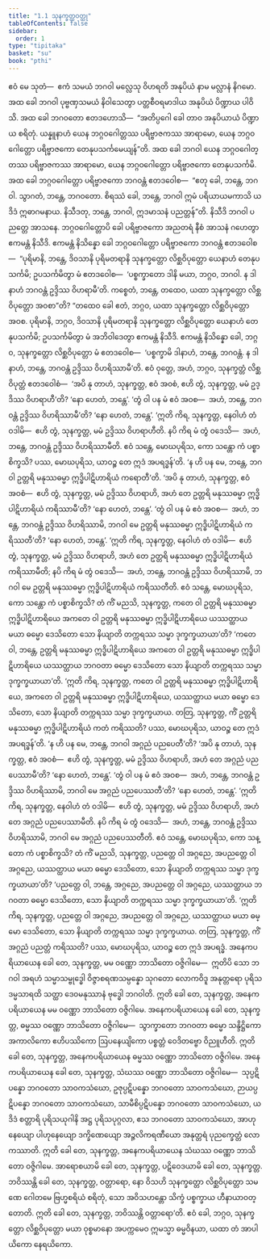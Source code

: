 ```yaml
---
title: "1.1 သုနက္ခတ္တဝတ္ထု"
tableOfContents: false
sidebar:
  order: 1
type: "tipitaka"
basket: "su"
book: "pthi"
---
```



<DynamicBreadcrumb />

<Division number="1" book="pthi">

<Paragraph number="2" book="pthi">
ဧဝံ မေ သုတံ—  ဧကံ သမယံ ဘဂဝါ မလ္လေသု ဝိဟရတိ အနုပိယံ နာမ မလ္လာနံ နိဂမော. အထ ခေါ ဘဂဝါ ပုဗ္ဗဏှသမယံ နိဝါသေတွာ ပတ္တစီဝရမာဒါယ အနုပိယံ ပိဏ္ဍာယ ပါဝိသိ. အထ ခေါ ဘဂဝတော ဧတဒဟောသိ—  “အတိပ္ပဂေါ ခေါ တာဝ အနုပိယာယံ ပိဏ္ဍာယ စရိတုံ. ယန္နူနာဟံ ယေန ဘဂ္ဂဝဂေါတ္တဿ ပရိဗ္ဗာဇကဿ အာရာမော, ယေန ဘဂ္ဂဝဂေါတ္တော ပရိဗ္ဗာဇကော တေနုပသင်္ကမေယျန်”တိ.
</Paragraph>

</Division>
<Division number="2" book="pthi">

<Paragraph number="3" book="pthi">
အထ ခေါ ဘဂဝါ ယေန ဘဂ္ဂဝဂေါတ္တဿ ပရိဗ္ဗာဇကဿ အာရာမော, ယေန ဘဂ္ဂဝဂေါတ္တော ပရိဗ္ဗာဇကော တေနုပသင်္ကမိ. အထ ခေါ ဘဂ္ဂဝဂေါတ္တော ပရိဗ္ဗာဇကော ဘဂဝန္တံ ဧတဒဝေါစ—  “ဧတု ခေါ, ဘန္တေ, ဘဂဝါ. သွာဂတံ, ဘန္တေ, ဘဂဝတော. စိရဿံ ခေါ, ဘန္တေ, ဘဂဝါ ဣမံ ပရိယာယမကာသိ ယဒိဒံ ဣဓာဂမနာယ. နိသီဒတု, ဘန္တေ, ဘဂဝါ, ဣဒမာသနံ ပညတ္တန်”တိ. နိသီဒိ ဘဂဝါ ပညတ္တေ အာသနေ. ဘဂ္ဂဝဂေါတ္တောပိ ခေါ ပရိဗ္ဗာဇကော အညတရံ နီစံ အာသနံ ဂဟေတွာ ဧကမန္တံ နိသီဒိ. ဧကမန္တံ နိသိန္နော ခေါ ဘဂ္ဂဝဂေါတ္တော ပရိဗ္ဗာဇကော ဘဂဝန္တံ ဧတဒဝေါစ—  “ပုရိမာနိ, ဘန္တေ, ဒိဝသာနိ ပုရိမတရာနိ သုနက္ခတ္တော လိစ္ဆဝိပုတ္တော ယေနာဟံ တေနုပသင်္ကမိ; ဥပသင်္ကမိတွာ မံ ဧတဒဝေါစ—  ‘ပစ္စက္ခာတော ဒါနိ မယာ, ဘဂ္ဂဝ, ဘဂဝါ. န ဒါနာဟံ ဘဂဝန္တံ ဥဒ္ဒိဿ ဝိဟရာမီ’တိ. ကစ္စေတံ, ဘန္တေ, တထေဝ, ယထာ သုနက္ခတ္တော လိစ္ဆဝိပုတ္တော အဝစာ”တိ? “တထေဝ ခေါ ဧတံ, ဘဂ္ဂဝ, ယထာ သုနက္ခတ္တော လိစ္ဆဝိပုတ္တော အဝစ.
</Paragraph>

</Division>
<Division number="3" book="pthi">

<Paragraph number="4" book="pthi">
ပုရိမာနိ, ဘဂ္ဂဝ, ဒိဝသာနိ ပုရိမတရာနိ သုနက္ခတ္တော လိစ္ဆဝိပုတ္တော ယေနာဟံ တေနုပသင်္ကမိ; ဥပသင်္ကမိတွာ မံ အဘိဝါဒေတွာ ဧကမန္တံ နိသီဒိ. ဧကမန္တံ နိသိန္နော ခေါ, ဘဂ္ဂဝ, သုနက္ခတ္တော လိစ္ဆဝိပုတ္တော မံ ဧတဒဝေါစ—  ‘ပစ္စက္ခာမိ ဒါနာဟံ, ဘန္တေ, ဘဂဝန္တံ. န ဒါနာဟံ, ဘန္တေ, ဘဂဝန္တံ ဥဒ္ဒိဿ ဝိဟရိဿာမီ’တိ. ဧဝံ ဝုတ္တေ, အဟံ, ဘဂ္ဂဝ, သုနက္ခတ္တံ လိစ္ဆဝိပုတ္တံ ဧတဒဝေါစံ—  ‘အပိ နု တာဟံ, သုနက္ခတ္တ, ဧဝံ အဝစံ, ဧဟိ တွံ, သုနက္ခတ္တ, မမံ ဥဒ္ဒိဿ ဝိဟရာဟီ’တိ? ‘နော ဟေတံ, ဘန္တေ’. ‘တွံ ဝါ ပန မံ ဧဝံ အဝစ—  အဟံ, ဘန္တေ, ဘဂဝန္တံ ဥဒ္ဒိဿ ဝိဟရိဿာမီ’တိ? ‘နော ဟေတံ, ဘန္တေ’. ‘ဣတိ ကိရ, သုနက္ခတ္တ, နေဝါဟံ တံ ဝဒါမိ—  ဧဟိ တွံ, သုနက္ခတ္တ, မမံ ဥဒ္ဒိဿ ဝိဟရာဟီတိ. နပိ ကိရ မံ တွံ ဝဒေသိ—  အဟံ, ဘန္တေ, ဘဂဝန္တံ ဥဒ္ဒိဿ ဝိဟရိဿာမီတိ. ဧဝံ သန္တေ, မောဃပုရိသ, ကော သန္တော ကံ ပစ္စာစိက္ခသိ? ပဿ, မောဃပုရိသ, ယာဝဉ္စ တေ ဣဒံ အပရဒ္ဓန်’တိ.
</Paragraph>

</Division>
<Division number="4" book="pthi">

<Paragraph number="5" book="pthi">
‘န ဟိ ပန မေ, ဘန္တေ, ဘဂဝါ ဥတ္တရိ မနုဿဓမ္မာ ဣဒ္ဓိပါဋိဟာရိယံ ကရောတီ’တိ. ‘အပိ နု တာဟံ, သုနက္ခတ္တ, ဧဝံ အဝစံ—  ဧဟိ တွံ, သုနက္ခတ္တ, မမံ ဥဒ္ဒိဿ ဝိဟရာဟိ, အဟံ တေ ဥတ္တရိ မနုဿဓမ္မာ ဣဒ္ဓိပါဋိဟာရိယံ ကရိဿာမီ’တိ? ‘နော ဟေတံ, ဘန္တေ’. ‘တွံ ဝါ ပန မံ ဧဝံ အဝစ—  အဟံ, ဘန္တေ, ဘဂဝန္တံ ဥဒ္ဒိဿ ဝိဟရိဿာမိ, ဘဂဝါ မေ ဥတ္တရိ မနုဿဓမ္မာ ဣဒ္ဓိပါဋိဟာရိယံ ကရိဿတီ’တိ? ‘နော ဟေတံ, ဘန္တေ’. ‘ဣတိ ကိရ, သုနက္ခတ္တ, နေဝါဟံ တံ ဝဒါမိ—  ဧဟိ တွံ, သုနက္ခတ္တ, မမံ ဥဒ္ဒိဿ ဝိဟရာဟိ, အဟံ တေ ဥတ္တရိ မနုဿဓမ္မာ ဣဒ္ဓိပါဋိဟာရိယံ ကရိဿာမီတိ; နပိ ကိရ မံ တွံ ဝဒေသိ—  အဟံ, ဘန္တေ, ဘဂဝန္တံ ဥဒ္ဒိဿ ဝိဟရိဿာမိ, ဘဂဝါ မေ ဥတ္တရိ မနုဿဓမ္မာ ဣဒ္ဓိပါဋိဟာရိယံ ကရိဿတီတိ. ဧဝံ သန္တေ, မောဃပုရိသ, ကော သန္တော ကံ ပစ္စာစိက္ခသိ? တံ ကိံ မညသိ, သုနက္ခတ္တ, ကတေ ဝါ ဥတ္တရိ မနုဿဓမ္မာ ဣဒ္ဓိပါဋိဟာရိယေ အကတေ ဝါ ဥတ္တရိ မနုဿဓမ္မာ ဣဒ္ဓိပါဋိဟာရိယေ ယဿတ္ထာယ မယာ ဓမ္မော ဒေသိတော သော နိယျာတိ တက္ကရဿ သမ္မာ ဒုက္ခက္ခယာယာ’တိ? ‘ကတေ ဝါ, ဘန္တေ, ဥတ္တရိ မနုဿဓမ္မာ ဣဒ္ဓိပါဋိဟာရိယေ အကတေ ဝါ ဥတ္တရိ မနုဿဓမ္မာ ဣဒ္ဓိပါဋိဟာရိယေ ယဿတ္ထာယ ဘဂဝတာ ဓမ္မော ဒေသိတော သော နိယျာတိ တက္ကရဿ သမ္မာ ဒုက္ခက္ခယာယာ’တိ. ‘ဣတိ ကိရ, သုနက္ခတ္တ, ကတေ ဝါ ဥတ္တရိ မနုဿဓမ္မာ ဣဒ္ဓိပါဋိဟာရိယေ, အကတေ ဝါ ဥတ္တရိ မနုဿဓမ္မာ ဣဒ္ဓိပါဋိဟာရိယေ, ယဿတ္ထာယ မယာ ဓမ္မော ဒေသိတော, သော နိယျာတိ တက္ကရဿ သမ္မာ ဒုက္ခက္ခယာယ. တတြ, သုနက္ခတ္တ, ကိံ ဥတ္တရိ မနုဿဓမ္မာ ဣဒ္ဓိပါဋိဟာရိယံ ကတံ ကရိဿတိ? ပဿ, မောဃပုရိသ, ယာဝဉ္စ တေ ဣဒံ အပရဒ္ဓန်’တိ.
</Paragraph>

</Division>
<Division number="5" book="pthi">

<Paragraph number="6" book="pthi">
‘န ဟိ ပန မေ, ဘန္တေ, ဘဂဝါ အဂ္ဂညံ ပညပေတီ’တိ? ‘အပိ နု တာဟံ, သုနက္ခတ္တ, ဧဝံ အဝစံ—  ဧဟိ တွံ, သုနက္ခတ္တ, မမံ ဥဒ္ဒိဿ ဝိဟရာဟိ, အဟံ တေ အဂ္ဂညံ ပညပေဿာမီ’တိ? ‘နော ဟေတံ, ဘန္တေ’.
</Paragraph>

<Paragraph number="7" book="pthi">
‘တွံ ဝါ ပန မံ ဧဝံ အဝစ—  အဟံ, ဘန္တေ, ဘဂဝန္တံ ဥဒ္ဒိဿ ဝိဟရိဿာမိ, ဘဂဝါ မေ အဂ္ဂညံ ပညပေဿတီ’တိ? ‘နော ဟေတံ, ဘန္တေ’.
</Paragraph>

<Paragraph number="8" book="pthi">
‘ဣတိ ကိရ, သုနက္ခတ္တ, နေဝါဟံ တံ ဝဒါမိ—  ဧဟိ တွံ, သုနက္ခတ္တ, မမံ ဥဒ္ဒိဿ ဝိဟရာဟိ, အဟံ တေ အဂ္ဂညံ ပညပေဿာမီတိ. နပိ ကိရ မံ တွံ ဝဒေသိ—  အဟံ, ဘန္တေ, ဘဂဝန္တံ ဥဒ္ဒိဿ ဝိဟရိဿာမိ, ဘဂဝါ မေ အဂ္ဂညံ ပညပေဿတီတိ. ဧဝံ သန္တေ, မောဃပုရိသ, ကော သန္တော ကံ ပစ္စာစိက္ခသိ? တံ ကိံ မညသိ, သုနက္ခတ္တ, ပညတ္တေ ဝါ အဂ္ဂညေ, အပညတ္တေ ဝါ အဂ္ဂညေ, ယဿတ္ထာယ မယာ ဓမ္မော ဒေသိတော, သော နိယျာတိ တက္ကရဿ သမ္မာ ဒုက္ခက္ခယာယာ’တိ? ‘ပညတ္တေ ဝါ, ဘန္တေ, အဂ္ဂညေ, အပညတ္တေ ဝါ အဂ္ဂညေ, ယဿတ္ထာယ ဘဂဝတာ ဓမ္မော ဒေသိတော, သော နိယျာတိ တက္ကရဿ သမ္မာ ဒုက္ခက္ခယာယာ’တိ. ‘ဣတိ ကိရ, သုနက္ခတ္တ, ပညတ္တေ ဝါ အဂ္ဂညေ, အပညတ္တေ ဝါ အဂ္ဂညေ, ယဿတ္ထာယ မယာ ဓမ္မော ဒေသိတော, သော နိယျာတိ တက္ကရဿ သမ္မာ ဒုက္ခက္ခယာယ. တတြ, သုနက္ခတ္တ, ကိံ အဂ္ဂညံ ပညတ္တံ ကရိဿတိ? ပဿ, မောဃပုရိသ, ယာဝဉ္စ တေ ဣဒံ အပရဒ္ဓံ.
</Paragraph>

</Division>
<Division number="6" book="pthi">

<Paragraph number="9" book="pthi">
အနေကပရိယာယေန ခေါ တေ, သုနက္ခတ္တ, မမ ဝဏ္ဏော ဘာသိတော ဝဇ္ဇိဂါမေ—  ဣတိပိ သော ဘဂဝါ အရဟံ သမ္မာသမ္ဗုဒ္ဓေါ ဝိဇ္ဇာစရဏသမ္ပန္နော သုဂတော လောကဝိဒူ အနုတ္တရော ပုရိသဒမ္မသာရထိ သတ္ထာ ဒေဝမနုဿာနံ ဗုဒ္ဓေါ ဘဂဝါတိ. ဣတိ ခေါ တေ, သုနက္ခတ္တ, အနေကပရိယာယေန မမ ဝဏ္ဏော ဘာသိတော ဝဇ္ဇိဂါမေ.
</Paragraph>

<Paragraph number="10" book="pthi">
အနေကပရိယာယေန ခေါ တေ, သုနက္ခတ္တ, ဓမ္မဿ ဝဏ္ဏော ဘာသိတော ဝဇ္ဇိဂါမေ—  သွာက္ခာတော ဘဂဝတာ ဓမ္မော သန္ဒိဋ္ဌိကော အကာလိကော ဧဟိပဿိကော ဩပနေယျိကော ပစ္စတ္တံ ဝေဒိတဗ္ဗော ဝိညူဟီတိ. ဣတိ ခေါ တေ, သုနက္ခတ္တ, အနေကပရိယာယေန ဓမ္မဿ ဝဏ္ဏော ဘာသိတော ဝဇ္ဇိဂါမေ.
</Paragraph>

<Paragraph number="11" book="pthi">
အနေကပရိယာယေန ခေါ တေ, သုနက္ခတ္တ, သံဃဿ ဝဏ္ဏော ဘာသိတော ဝဇ္ဇိဂါမေ—  သုပ္ပဋိပန္နော ဘဂဝတော သာဝကသံဃော, ဥဇုပ္ပဋိပန္နော ဘဂဝတော သာဝကသံဃော, ဉာယပ္ပဋိပန္နော ဘဂဝတော သာဝကသံဃော, သာမီစိပ္ပဋိပန္နော ဘဂဝတော သာဝကသံဃော, ယဒိဒံ စတ္တာရိ ပုရိသယုဂါနိ အဋ္ဌ ပုရိသပုဂ္ဂလာ, ဧသ ဘဂဝတော သာဝကသံဃော, အာဟုနေယျော ပါဟုနေယျော ဒက္ခိဏေယျော အဉ္ဇလိကရဏီယော အနုတ္တရံ ပုညက္ခေတ္တံ လောကဿာတိ. ဣတိ ခေါ တေ, သုနက္ခတ္တ, အနေကပရိယာယေန သံဃဿ ဝဏ္ဏော ဘာသိတော ဝဇ္ဇိဂါမေ.
</Paragraph>

<Paragraph number="12" book="pthi">
အာရောစယာမိ ခေါ တေ, သုနက္ခတ္တ, ပဋိဝေဒယာမိ ခေါ တေ, သုနက္ခတ္တ. ဘဝိဿန္တိ ခေါ တေ, သုနက္ခတ္တ, ဝတ္တာရော, နော ဝိသဟိ သုနက္ခတ္တော လိစ္ဆဝိပုတ္တော သမဏေ ဂေါတမေ ဗြဟ္မစရိယံ စရိတုံ, သော အဝိသဟန္တော သိက္ခံ ပစ္စက္ခာယ ဟီနာယာဝတ္တောတိ. ဣတိ ခေါ တေ, သုနက္ခတ္တ, ဘဝိဿန္တိ ဝတ္တာရော’တိ.
</Paragraph>

<Paragraph number="13" book="pthi">
ဧဝံ ခေါ, ဘဂ္ဂဝ, သုနက္ခတ္တော လိစ္ဆဝိပုတ္တော မယာ ဝုစ္စမာနော အပက္ကမေဝ ဣမသ္မာ ဓမ္မဝိနယာ, ယထာ တံ အာပါယိကော နေရယိကော.
</Paragraph>
</Division>